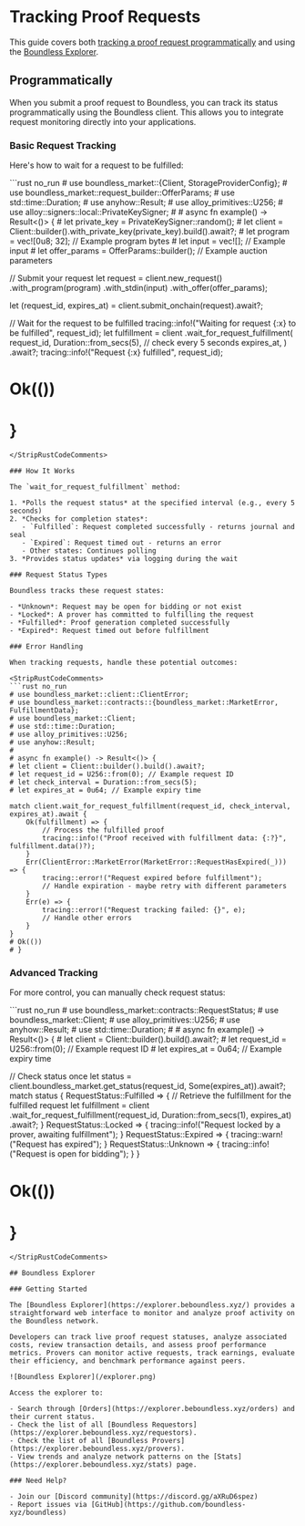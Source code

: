 
# Tracking Proof Requests

This guide covers both [tracking a proof request programmatically](#programmatically) and using the [Boundless Explorer](#boundless-explorer).

## Programmatically

When you submit a proof request to Boundless, you can track its status programmatically using the Boundless client. This allows you to integrate request monitoring directly into your applications.

### Basic Request Tracking

Here's how to wait for a request to be fulfilled:

<StripRustCodeComments>
```rust no_run
# use boundless_market::{Client, StorageProviderConfig};
# use boundless_market::request_builder::OfferParams;
# use std::time::Duration;
# use anyhow::Result;
# use alloy_primitives::U256;
# use alloy::signers::local::PrivateKeySigner;
#
# async fn example() -> Result<()> {
# let private_key = PrivateKeySigner::random();
# let client = Client::builder().with_private_key(private_key).build().await?;
# let program = vec![0u8; 32]; // Example program bytes
# let input = vec![]; // Example input
# let offer_params = OfferParams::builder(); // Example auction parameters

// Submit your request
let request = client.new_request()
    .with_program(program)
    .with_stdin(input)
    .with_offer(offer_params);

let (request_id, expires_at) = client.submit_onchain(request).await?;

// Wait for the request to be fulfilled
tracing::info!("Waiting for request {:x} to be fulfilled", request_id);
let fulfillment = client
    .wait_for_request_fulfillment(
        request_id,
        Duration::from_secs(5), // check every 5 seconds
        expires_at,
    )
    .await?;
tracing::info!("Request {:x} fulfilled", request_id);
# Ok(())
# }
```
</StripRustCodeComments>

### How It Works

The `wait_for_request_fulfillment` method:

1. *Polls the request status* at the specified interval (e.g., every 5 seconds)
2. *Checks for completion states*:
   - `Fulfilled`: Request completed successfully - returns journal and seal
   - `Expired`: Request timed out - returns an error
   - Other states: Continues polling
3. *Provides status updates* via logging during the wait

### Request Status Types

Boundless tracks these request states:

- *Unknown*: Request may be open for bidding or not exist
- *Locked*: A prover has committed to fulfilling the request
- *Fulfilled*: Proof generation completed successfully
- *Expired*: Request timed out before fulfillment

### Error Handling

When tracking requests, handle these potential outcomes:

<StripRustCodeComments>
```rust no_run
# use boundless_market::client::ClientError;
# use boundless_market::contracts::{boundless_market::MarketError, FulfillmentData};
# use boundless_market::Client;
# use std::time::Duration;
# use alloy_primitives::U256;
# use anyhow::Result;
#
# async fn example() -> Result<()> {
# let client = Client::builder().build().await?;
# let request_id = U256::from(0); // Example request ID
# let check_interval = Duration::from_secs(5);
# let expires_at = 0u64; // Example expiry time

match client.wait_for_request_fulfillment(request_id, check_interval, expires_at).await {
    Ok(fulfillment) => {
        // Process the fulfilled proof
        tracing::info!("Proof received with fulfillment data: {:?}", fulfillment.data()?);
    }
    Err(ClientError::MarketError(MarketError::RequestHasExpired(_))) => {
        tracing::error!("Request expired before fulfillment");
        // Handle expiration - maybe retry with different parameters
    }
    Err(e) => {
        tracing::error!("Request tracking failed: {}", e);
        // Handle other errors
    }
}
# Ok(())
# }
```
</StripRustCodeComments>

### Advanced Tracking

For more control, you can manually check request status:

<StripRustCodeComments>
```rust no_run
# use boundless_market::contracts::RequestStatus;
# use boundless_market::Client;
# use alloy_primitives::U256;
# use anyhow::Result;
# use std::time::Duration;
#
# async fn example() -> Result<()> {
# let client = Client::builder().build().await?;
# let request_id = U256::from(0); // Example request ID
# let expires_at = 0u64; // Example expiry time

// Check status once
let status = client.boundless_market.get_status(request_id, Some(expires_at)).await?;
match status {
    RequestStatus::Fulfilled => {
        // Retrieve the fulfillment for the fulfilled request
        let fulfillment = client
            .wait_for_request_fulfillment(request_id, Duration::from_secs(1), expires_at)
            .await?;
    }
    RequestStatus::Locked => {
        tracing::info!("Request locked by a prover, awaiting fulfillment");
    }
    RequestStatus::Expired => {
        tracing::warn!("Request has expired");
    }
    RequestStatus::Unknown => {
        tracing::info!("Request is open for bidding");
    }
}
# Ok(())
# }
```
</StripRustCodeComments>

## Boundless Explorer

### Getting Started

The [Boundless Explorer](https://explorer.beboundless.xyz/) provides a straightforward web interface to monitor and analyze proof activity on the Boundless network.

Developers can track live proof request statuses, analyze associated costs, review transaction details, and assess proof performance metrics. Provers can monitor active requests, track earnings, evaluate their efficiency, and benchmark performance against peers.

![Boundless Explorer](/explorer.png)

Access the explorer to:

- Search through [Orders](https://explorer.beboundless.xyz/orders) and their current status.
- Check the list of all [Boundless Requestors](https://explorer.beboundless.xyz/requestors).
- Check the list of all [Boundless Provers](https://explorer.beboundless.xyz/provers).
- View trends and analyze network patterns on the [Stats](https://explorer.beboundless.xyz/stats) page.

### Need Help?

- Join our [Discord community](https://discord.gg/aXRuD6spez)
- Report issues via [GitHub](https://github.com/boundless-xyz/boundless)


